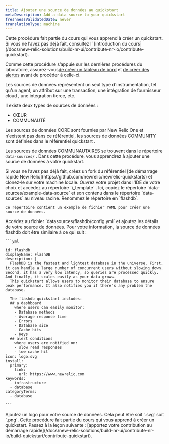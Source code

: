 ```yaml
---
title: Ajouter une source de données au quickstart
metaDescription: Add a data source to your quickstart
freshnessValidatedDate: never
translationType: machine
---
```


<Callout variant="tip">
  Cette procédure fait partie du cours qui vous apprend à créer un quickstart. Si vous ne l’avez pas déjà fait, consultez l’ [introduction du cours](/docs/new-relic-solutions/build-nr-ui/contribute-nr-io/contribute-quickstart).

  Comme cette procédure s’appuie sur les dernières procédures du laboratoire, assurez-vous[de créer un tableau de bord](/docs/new-relic-solutions/build-nr-ui/contribute-nr-io/create-a-dashboard) et [de créer des alertes](/docs/new-relic-solutions/build-nr-ui/contribute-nr-io/create-alerts/) avant de procéder à celle-ci.
</Callout>

Les sources de données représentent un seul type d&apos;instrumentation, tel qu&apos;un agent, un attribut sur une transaction, une intégration de fournisseur cloud , une intégration tierce, etc.

Il existe deux types de sources de données :

* CŒUR
* COMMUNAUTÉ

Les sources de données CORE sont fournies par New Relic One et n&apos;existent pas dans ce référentiel, les sources de données COMMUNITY sont définies dans le référentiel quickstart .

Les sources de données COMMUNAUTAIRES se trouvent dans le répertoire `data-sources/` . Dans cette procédure, vous apprendrez à ajouter une source de données à votre quickstart.

<Steps>
  <Step>
    Si vous ne l’avez pas déjà fait, créez un fork du référentiel [de démarrage rapide New Relic](https://github.com/newrelic/newrelic-quickstarts) et clonez-le sur votre machine locale.
  </Step>

  <Step>
    Ouvrez votre projet dans l&apos;IDE de votre choix et accédez au répertoire `\_template` .
  </Step>

  <Step>
    Ici, copiez le répertoire `data-sources/example-data-source` et son contenu dans le répertoire `data-sources` au niveau racine. Renommez le répertoire en `flashdb`.

    Ce répertoire contient un exemple de fichier YAML pour créer une source de données.
  </Step>

  <Step>
    Accédez au fichier `datasources/flashdb/config.yml` et ajoutez les détails de votre source de données. Pour votre information, la source de données flashdb doit être similaire à ce qui suit :

    ```yml

    id: flashdb
    displayName: FlashDB
    description: |
      FlashDB is the fastest and lightest database in the universe. First, it can handle a large number of concurrent users without slowing down. Second, it has a very low latency, so queries are processed quickly. And finally, it scales easily as your data grows.
      This quickstart allows users to monitor their database to ensure peak performance. It also notifies you if there's any problem the database. 

      The flashdb quickstart includes: 
      ## a dashboard 
        where users can easily monitor:
        - Database methods
        - Average response time
        - Errors
        - Database size
        - Cache hits
        - Keys
      ## alert conditions
        where users are notified on:
        - slow read responses
        - low cache hit 
    icon: logo.svg
    install:
      primary:
        link:
          url: https://www.newrelic.com
    keywords:
      - infrastructure
      - database
    categoryTerms:
      - database

    ```
  </Step>

  <Step>
    Ajoutez un logo pour votre source de données. Cela peut être soit `.svg` soit `.png`.
  </Step>
</Steps>

<Callout variant="tip">
  Cette procédure fait partie du cours qui vous apprend à créer un quickstart. Passez à la leçon suivante : [apportez votre contribution au démarrage rapide](/docs/new-relic-solutions/build-nr-ui/contribute-nr-io/build-quickstart/contribute-quickstart).
</Callout>